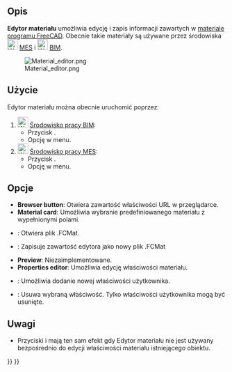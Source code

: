 <languages/>

{{Docnav
|[[FEM_MaterialReinforced/pl|Materiał zbrojony ''(beton)'']]
|[[FEM_ElementGeometry1D/pl|Przekrój poprzeczny belki]]
|[[FEM_Workbench/pl|środowisko pracy MES]]
|IconL=FEM_MaterialReinforced.svg
|IconR=FEM_ElementGeometry1D.svg
|IconC=Workbench_FEM.svg
}}

{{VeryImportantMessage|TA WERSJA TEGO POLECENIA JEST PRZESTARZAŁA<br>
Zostało ono zmienione w {{VersionPlus/pl|1.0}} i daje dostęp do [[Materials_Edit/pl|Edycji materiałów]].}}

{{GuiCommandContainer|
{{GuiCommand/pl
|Name=FEM MaterialEditor
|MenuLocation=Model → Materiały → Edytor materiału
|Workbenches=[[FEM_Workbench/pl|MES]], [[Arch_Workbench/pl|Architektura]]
|Version=0.18
|SeeAlso=[[Arch_SetMaterial/pl|Architektura: Wybór materiału
]], [[FEM_tutorial/pl|Poradnik MES]]
}}
{{GuiCommandFemInfo/pl
|Solvers=All
}}
}}

<span id="Description"></span>
==Opis==

'''Edytor materiału''' umożliwia edycję i zapis informacji zawartych w [[Material/pl|materiale programu FreeCAD]]. Obecnie takie materiały są używane przez środowiska [[Image:Workbench_FEM.svg|24px]] [[FEM_Workbench/pl|MES]] i [[Image:Workbench_BIM.svg|24px]] [[BIM_Workbench/pl|BIM]].

[[Image:Material editor.png]]

<span id="Usage"></span>
==Użycie== 

Edytor materiału można obecnie uruchomić poprzezː

# [[Image:Workbench_BIM.svg|24px]] [[BIM_Workbench/pl|Środowisko pracy BIM]]:
#* Przycisk {{Button|[[Image:BIM_Material.svg|16px]] '''Wybór materiału'''}}.
#* Opcję {{MenuCommand|Architektura → Narzędzia materiałowe → [[Image:BIM_Material.svg|16px]] Materiał}} w menu.
# [[Image:Workbench_FEM.svg|24px]] [[FEM_Workbench/pl|Środowisko pracy MES]]:
#* Przycisk {{Button|[[Image:FEM_MaterialEditor.svg|16px]] '''Edytor materiału'''}}.
#* Opcję {{MenuCommand|Model → Materiały → [[Image:FEM_MaterialEditor.svg|16px]] Edytor materiału}} w menu.

<span id="Options"></span>
==Opcje==

* '''Browser button''': Otwiera zawartość właściwości URL w przeglądarce.
* '''Material card''':  Umożliwia wybranie predefiniowanego materiału z wypełnionymi polami.
* {{Button|Open}}: Otwiera plik .FCMat.
* {{Button|Save as}}: Zapisuje zawartość edytora jako nowy plik .FCMat
* '''Preview''':  Niezaimplementowane.
* '''Properties editor''': Umożliwia edycję właściwości materiału.
* {{Button|Add property}}: Umożliwia dodanie nowej właściwości użytkownika.
* {{Button|Delete property}}: Usuwa wybraną właściwość. Tylko właściwości użytkownika mogą być usunięte.

<span id="Notes"></span>
==Uwagi==

* Przyciski {{Button|OK}} i {{Button|Anuluj}} mają ten sam efekt gdy Edytor materiału nie jest używany bezpośrednio do edycji właściwości materiału istniejącego obiektu.


{{Docnav
|[[FEM_MaterialReinforced/pl|Materiał zbrojony (beton)]]
|[[FEM_ElementGeometry1D/pl|Przekrój poprzeczny belki]]
|[[FEM_Workbench/pl|środowisko pracy MES]]
|IconL=FEM_MaterialReinforced.svg
|IconR=FEM_ElementGeometry1D.svg
|IconC=Workbench_FEM.svg
}}

{{FEM Tools navi{{#translation:}}}}
{{Userdocnavi{{#translation:}}}}
